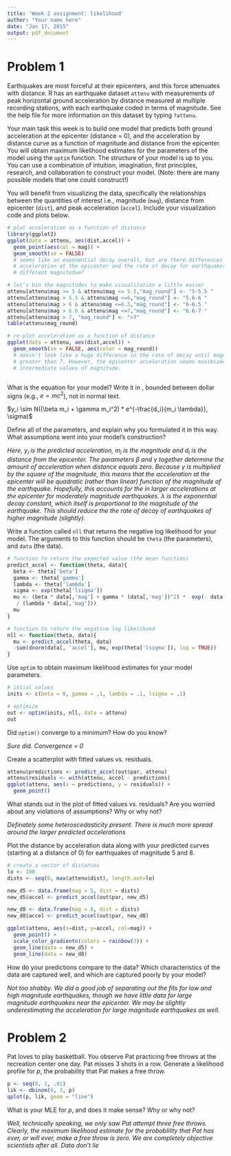 ```yaml
---
title: 'Week 2 assignment: likelihood'
author: "Your name here"
date: "Jan 17, 2015"
output: pdf_document
---
```


# Problem 1

Earthquakes are most forceful at their epicenters, and this force attenuates with distance.
R has an earthquake dataset `attenu` with measurements of peak horizontal ground acceleration by distance measured at multiple recording stations, with each earthquake coded in terms of magnitude.
See the help file for more information on this dataset by typing `?attenu`.

Your main task this week is to build one model that predicts both ground acceleration at the epicenter (distance = 0), and the acceleration by distance curve as a function of magnitude and distance from the epicenter.
You will obtain maximum likelihood estimates for the parameters of the model using the `optim` function.
The structure of your model is up to you.
You can use a combination of intuition, imagination, first principles, research, and collaboration to construct your model.
(Note: there are many possible models that one could construct!)

You will benefit from visualizing the data, specifically the relationships between the quantities of interest i.e., magnitude (`mag`), distance from epicenter (`dist`), and peak acceleration (`accel`).
Include your visualization code and plots below.

```r
# plot acceleration as a function of distance
library(ggplot2)
ggplot(data = attenu, aes(dist,accel)) +
  geom_point(aes(col = mag)) +
  geom_smooth(se = FALSE)
  # seems like an exponential decay overall, but are there differences in the
  # acceleration at the epicenter and the rate of decay for earthquakes of
  # different magnitudue?

# let's bin the magnitudes to make visualization a little easier
attenu[attenu$mag >= 5 & attenu$mag <= 5.5,"mag_round"] <- "5-5.5 "
attenu[attenu$mag > 5.5 & attenu$mag <=6,"mag_round"] <- "5.6-6 "
attenu[attenu$mag > 6 & attenu$mag <=6.5,"mag_round"] <- "6-6.5 "
attenu[attenu$mag > 6.6 & attenu$mag <=7,"mag_round"] <- "6.6-7 "
attenu[attenu$mag > 7, "mag_round"] <- ">7"
table(attenu$mag_round)

# re-plot acceleration as a function of distance
ggplot(data = attenu, aes(dist,accel)) +
  geom_smooth(se = FALSE, aes(color = mag_round))
  # doesn't look like a huge difference in the rate of decay until magnitudes
  # greater than 7. However, the epicenter acceleration seems maximized for
  # intermediate values of magnitude.



```

What is the equation for your model?
Write it in \LaTeX, bounded between dollar signs (e.g., $e = mc^2$), not in normal text.

$y_i \sim N((\beta m_i + \gamma m_i^2) * e^{-\frac{d_i}{m_i \lambda}}, \sigma)$

Define all of the parameters, and explain why you formulated it in this way.
What assumptions went into your model's construction?

*Here, $y_i$ is the predicted acceleration, $m_i$ is the magnitude and $d_i$ is the distance from the epicenter. The parameters $\beta$ and $\gamma$ together determine the amount of acceleration when distance equals zero. Because $\gamma$ is multiplied by the square of the magnitude, this means that the acceleration at the epicenter will be quadratic (rather than linear) function of the magnitude of the earthquake. Hopefully, this accounts for the in larger accelerations at the epicenter for moderately magnitude earthquakes. $\lambda$ is the exponential decay constant, which itself is proportional to the magnitude of the earthquake. This should reduce the the rate of decay of earthquakes of higher magnitude (slightly).*

Write a function called `nll` that returns the negative log likelihood for your model.
The arguments to this function should be `theta` (the parameters), and `data` (the data).

```r
# function to return the expected value (the mean function)
predict_accel <- function(theta, data){
  beta <- theta['beta']
  gamma <- theta['gamma']
  lambda <- theta['lambda']
  sigma <- exp(theta['lsigma'])
  mu <- (beta * data[,'mag'] + gamma * (data[,'mag'])^2) *  exp(- data[, 'dist']
   / (lambda * data[,'mag']))
  mu
}

# function to return the negative log likelihood
nll <- function(theta, data){
  mu <- predict_accel(theta, data)  
  -sum(dnorm(data[, 'accel'], mu, exp(theta['lsigma']), log = TRUE))
}
```

Use `optim` to obtain maximum likelihood estimates for your model parameters.

```r
# intial values
inits <- c(beta = 0, gamma = .1, lambda = .1, lsigma = .1)

# optimize
out <- optim(inits, nll, data = attenu)
out
```

Did `optim()` converge to a minimum? How do you know?

*Sure did. Convergence = 0*

Create a scatterplot with fitted values vs. residuals.

```r
attenu$predictions <- predict_accel(out$par, attenu)
attenu$residuals <- with(attenu, accel - predictions)
ggplot(attenu, aes(x = predictions, y = residuals)) +
  geom_point()
```

What stands out in the plot of fitted values vs. residuals?
Are you worried about any violations of assumptions?
Why or why not?

*Definately some heteroscedasticity present. There is much more spread around the larger predicted accelerations*

Plot the distance by acceleration data along with your predicted curves (starting at a distance of 0) for earthquakes of magnitude 5 and 8.

```r
# create a vector of distances
lo <- 100
dists <- seq(0, max(attenu$dist), length.out=lo)

new_d5 <- data.frame(mag = 5, dist = dists)
new_d5$accel <- predict_accel(out$par, new_d5)

new_d8 <- data.frame(mag = 8, dist = dists)
new_d8$accel <- predict_accel(out$par, new_d8)

ggplot(attenu, aes(x=dist, y=accel, col=mag)) +
  geom_point() +
  scale_color_gradientn(colors = rainbow(3)) +
  geom_line(data = new_d5) +
  geom_line(data = new_d8)
```

How do your predictions compare to the data?
Which characteristics of the data are captured well, and which are captured poorly by your model?

*Not too shabby. We did a good job of separating out the fits for low and high magnitude earthquakes, though we have little data for large magnitude earthquakes near the epicenter. We may be slightly underestimating the acceleration for large magnitude earthquakes as well.*

# Problem 2

Pat loves to play basketball.
You observe Pat practicing free throws at the recreation center one day.
Pat misses 3 shots in a row.
Generate a likelihood profile for $p$, the probability that Pat makes a free throw.

```r
p <- seq(0, 1, .01)
lik <- dbinom(0, 3, p)
qplot(p, lik, geom = "line")
```

What is your MLE for $p$, and does it make sense? Why or why not?

*Well, technically speaking, we only saw Pat attempt three free throws. Clearly, the maximum likelihood estimate for the probablility that Pat has ever, or will ever, make a free throw is zero. We are completely objective scientists after all. Data don't lie*
